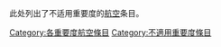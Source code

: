{{catmore1|[[WikiProject:航空|WikiProject:航空]]}}
{{Articles by Importance|topic=航空|project=航空|format=TOC}}
{{Wikipedia category}}
{{empty category}}
此处列出了不适用重要度的[[WikiProject:航空|航空]]条目。
[[Category:各重要度航空條目|Category:各重要度航空條目]]
[[Category:不適用重要度條目|Category:不適用重要度條目]]